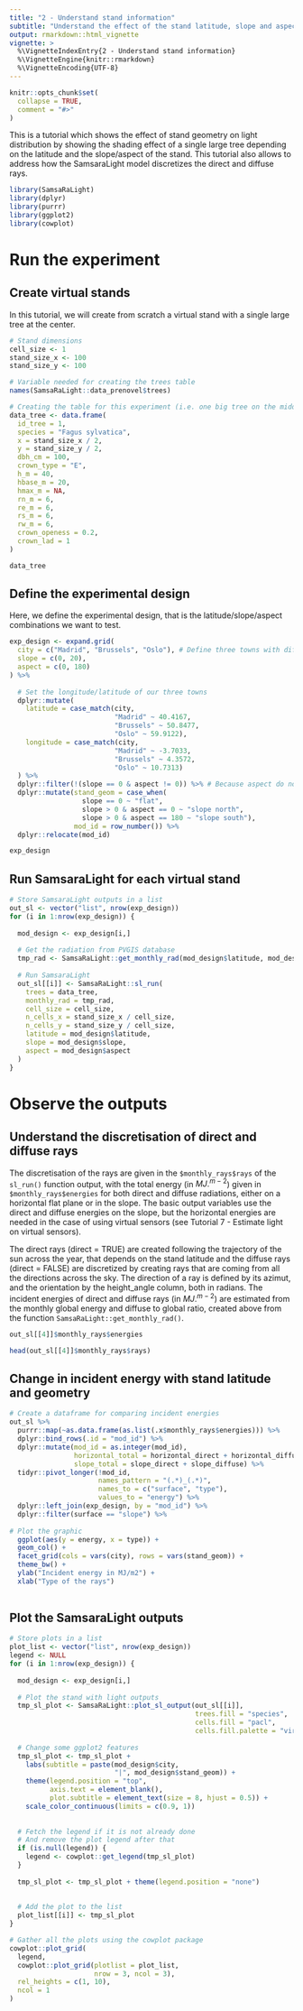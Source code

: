 ```yaml
---
title: "2 - Understand stand information"
subtitle: "Understand the effect of the stand latitude, slope and aspect"
output: rmarkdown::html_vignette
vignette: >
  %\VignetteIndexEntry{2 - Understand stand information}
  %\VignetteEngine{knitr::rmarkdown}
  %\VignetteEncoding{UTF-8}
---
```


```r
knitr::opts_chunk$set(
  collapse = TRUE,
  comment = "#>"
)
```


This is a tutorial which shows the effect of stand geometry on light distribution by showing the shading effect of a single large tree depending on the latitude and the slope/aspect of the stand. This tutorial also allows to address how the SamsaraLight model discretizes the direct and diffuse rays.


```r
library(SamsaRaLight)
library(dplyr)
library(purrr)
library(ggplot2)
library(cowplot)
```


# Run the experiment

## Create virtual stands

In this tutorial, we will create from scratch a virtual stand with a single large tree at the center.

```r
# Stand dimensions
cell_size <- 1
stand_size_x <- 100
stand_size_y <- 100

# Variable needed for creating the trees table
names(SamsaRaLight::data_prenovel$trees)

# Creating the table for this experiment (i.e. one big tree on the middle of the stand)
data_tree <- data.frame(
  id_tree = 1,
  species = "Fagus sylvatica",
  x = stand_size_x / 2,
  y = stand_size_y / 2,
  dbh_cm = 100,
  crown_type = "E",
  h_m = 40,
  hbase_m = 20,
  hmax_m = NA,
  rn_m = 6,
  re_m = 6,
  rs_m = 6,
  rw_m = 6,
  crown_openess = 0.2,
  crown_lad = 1
)

data_tree
```

## Define the experimental design 

Here, we define the experimental design, that is the latitude/slope/aspect combinations we want to test.

```r
exp_design <- expand.grid(
  city = c("Madrid", "Brussels", "Oslo"), # Define three towns with different latitudes in Europe
  slope = c(0, 20),
  aspect = c(0, 180)
) %>% 
  
  # Set the longitude/latitude of our three towns
  dplyr::mutate(
    latitude = case_match(city,
                          "Madrid" ~ 40.4167,
                          "Brussels" ~ 50.8477,
                          "Oslo" ~ 59.9122),
    longitude = case_match(city,
                          "Madrid" ~ -3.7033,
                          "Brussels" ~ 4.3572,
                          "Oslo" ~ 10.7313)
  ) %>% 
  dplyr::filter(!(slope == 0 & aspect != 0)) %>% # Because aspect do not change anything in a flat plane
  dplyr::mutate(stand_geom = case_when(
                  slope == 0 ~ "flat",
                  slope > 0 & aspect == 0 ~ "slope north",
                  slope > 0 & aspect == 180 ~ "slope south"),
                mod_id = row_number()) %>% 
  dplyr::relocate(mod_id)

exp_design
```


## Run SamsaraLight for each virtual stand

```r
# Store SamsaraLight outputs in a list
out_sl <- vector("list", nrow(exp_design))
for (i in 1:nrow(exp_design)) {
  
  mod_design <- exp_design[i,]
  
  # Get the radiation from PVGIS database
  tmp_rad <- SamsaRaLight::get_monthly_rad(mod_design$latitude, mod_design$longitude)
  
  # Run SamsaraLight
  out_sl[[i]] <- SamsaRaLight::sl_run(
    trees = data_tree,
    monthly_rad = tmp_rad,
    cell_size = cell_size,
    n_cells_x = stand_size_x / cell_size, 
    n_cells_y = stand_size_y / cell_size, 
    latitude = mod_design$latitude, 
    slope = mod_design$slope, 
    aspect = mod_design$aspect
  ) 
}
```


# Observe the outputs

## Understand the discretisation of direct and diffuse rays

The discretisation of the rays are given in the `$monthly_rays$rays` of the `sl_run()` function output, with the total energy (in $MJ.^{m-2}$) given in `$monthly_rays$energies` for both direct and diffuse radiations, either on a horizontal flat plane or in the slope. The basic output variables use the direct and diffuse energies on the slope, but the horizontal energies are needed in the case of using virtual sensors (see Tutorial 7 - Estimate light on virtual sensors).

The direct rays (direct = TRUE) are created following the trajectory of the sun across the year, that depends on the stand latitude and the diffuse rays (direct = FALSE) are discretized by creating rays that are coming from all the directions across the sky. The direction of a ray is defined by its azimut, and the orientation by the height_angle column, both in radians. The incident energies of direct and diffuse rays (in $MJ.^{m-2}$) are estimated from the monthly global energy and diffuse to global ratio, created above from the function `SamsaRaLight::get_monthly_rad()`.

```r
out_sl[[4]]$monthly_rays$energies

head(out_sl[[4]]$monthly_rays$rays)
```


## Change in incident energy with stand latitude and geometry

```r
# Create a dataframe for comparing incident energies
out_sl %>% 
  purrr::map(~as.data.frame(as.list(.x$monthly_rays$energies))) %>% 
  dplyr::bind_rows(.id = "mod_id") %>% 
  dplyr::mutate(mod_id = as.integer(mod_id),
                horizontal_total = horizontal_direct + horizontal_diffuse,
                slope_total = slope_direct + slope_diffuse) %>% 
  tidyr::pivot_longer(!mod_id, 
                      names_pattern = "(.*)_(.*)",
                      names_to = c("surface", "type"),
                      values_to = "energy") %>% 
  dplyr::left_join(exp_design, by = "mod_id") %>% 
  dplyr::filter(surface == "slope") %>% 
  
# Plot the graphic
  ggplot(aes(y = energy, x = type)) +
  geom_col() +
  facet_grid(cols = vars(city), rows = vars(stand_geom)) +
  theme_bw() +
  ylab("Incident energy in MJ/m2") +
  xlab("Type of the rays")
  
```



## Plot the SamsaraLight outputs

```r
# Store plots in a list
plot_list <- vector("list", nrow(exp_design))
legend <- NULL
for (i in 1:nrow(exp_design)) {
  
  mod_design <- exp_design[i,]
  
  # Plot the stand with light outputs
  tmp_sl_plot <- SamsaRaLight::plot_sl_output(out_sl[[i]],
                                              trees.fill = "species",
                                              cells.fill = "pacl",
                                              cells.fill.palette = "viridis")
  
  # Change some ggplot2 features
  tmp_sl_plot <- tmp_sl_plot +
    labs(subtitle = paste(mod_design$city, 
                          "|", mod_design$stand_geom)) +
    theme(legend.position = "top",
          axis.text = element_blank(),
          plot.subtitle = element_text(size = 8, hjust = 0.5)) +
    scale_color_continuous(limits = c(0.9, 1))
    
    
  # Fetch the legend if it is not already done
  # And remove the plot legend after that
  if (is.null(legend)) {
    legend <- cowplot::get_legend(tmp_sl_plot)
  }
  
  tmp_sl_plot <- tmp_sl_plot + theme(legend.position = "none")
    
  
  # Add the plot to the list
  plot_list[[i]] <- tmp_sl_plot
}

# Gather all the plots using the cowplot package
cowplot::plot_grid(
  legend,
  cowplot::plot_grid(plotlist = plot_list,
                     nrow = 3, ncol = 3),
  rel_heights = c(1, 10),
  ncol = 1
)
```



